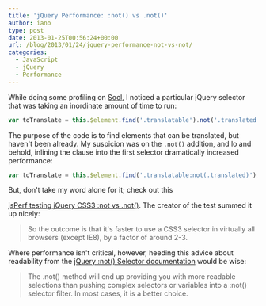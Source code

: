 ```yaml
---
title: 'jQuery Performance: :not() vs .not()'
author: iano
type: post
date: 2013-01-25T00:56:24+00:00
url: /blog/2013/01/24/jquery-performance-not-vs-not/
categories:
  - JavaScript
  - jQuery
  - Performance
---
```


While doing some profiling on [Socl][1], I noticed a particular jQuery selector that was taking an inordinate amount of time to run:

```javascript
var toTranslate = this.$element.find('.translatable').not('.translated');
```

The purpose of the code is to find elements that can be translated, but haven't been already. My suspicion was on the `.not()` addition, and lo and behold, inlining the clause into the first selector dramatically increased performance:

```javascript
var toTranslate = this.$element.find('.translatable:not(.translated)');
```

<!-- more -->

But, don't take my word alone for it; check out this

[jsPerf testing jQuery CSS3 :not vs .not()][2]. The creator of the test summed it up nicely:

> So the outcome is that it's faster to use a CSS3 selector in virtually all browsers (except IE8), by a factor of around 2-3.

Where performance isn't critical, however, heeding this advice about readability from the [jQuery :not() Selector documentation][3] would be wise:

> The .not() method will end up providing you with more readable selections than pushing complex selectors or variables into a :not() selector filter. In most cases, it is a better choice.

[1]: http://so.cl 'Socl'
[2]: http://jsperf.com/jquery-css3-not-vs-not
[3]: http://api.jquery.com/not-selector/
